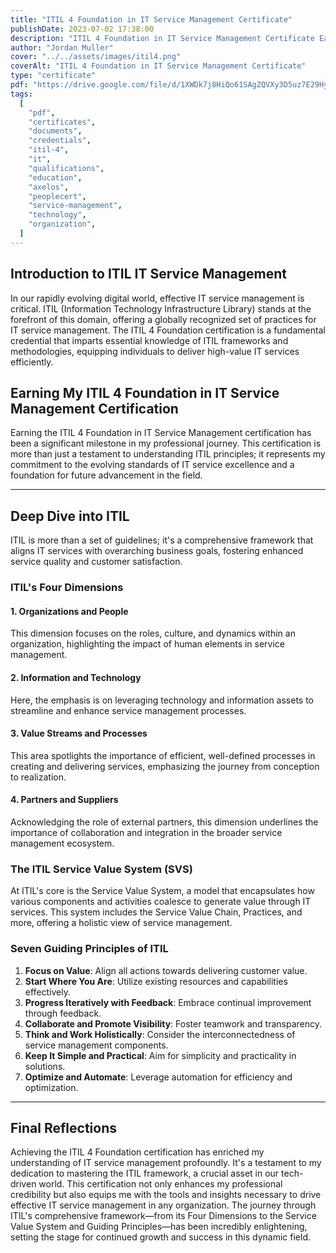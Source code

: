 ```yaml
---
title: "ITIL 4 Foundation in IT Service Management Certificate"
publishDate: 2023-07-02 17:38:00
description: "ITIL 4 Foundation in IT Service Management Certificate Earned from Axelos/PeopleCert in March 2023"
author: "Jordan Muller"
cover: "../../assets/images/itil4.png"
coverAlt: "ITIL 4 Foundation in IT Service Management Certificate"
type: "certificate"
pdf: "https://drive.google.com/file/d/1XWDk7j8HiQo61SAgZQVXy3D5uz7E29Hy/view?usp=sharing"
tags:
  [
    "pdf",
    "certificates",
    "documents",
    "credentials",
    "itil-4",
    "it",
    "qualifications",
    "education",
    "axelos",
    "peoplecert",
    "service-management",
    "technology",
    "organization",
  ]
---
```


## Introduction to ITIL IT Service Management

In our rapidly evolving digital world, effective IT service management is critical. ITIL (Information Technology Infrastructure Library) stands at the forefront of this domain, offering a globally recognized set of practices for IT service management. The ITIL 4 Foundation certification is a fundamental credential that imparts essential knowledge of ITIL frameworks and methodologies, equipping individuals to deliver high-value IT services efficiently.

## Earning My ITIL 4 Foundation in IT Service Management Certification

Earning the ITIL 4 Foundation in IT Service Management certification has been a significant milestone in my professional journey. This certification is more than just a testament to understanding ITIL principles; it represents my commitment to the evolving standards of IT service excellence and a foundation for future advancement in the field.

---

## Deep Dive into ITIL

ITIL is more than a set of guidelines; it's a comprehensive framework that aligns IT services with overarching business goals, fostering enhanced service quality and customer satisfaction.

### ITIL's Four Dimensions

#### 1. Organizations and People

This dimension focuses on the roles, culture, and dynamics within an organization, highlighting the impact of human elements in service management.

#### 2. Information and Technology

Here, the emphasis is on leveraging technology and information assets to streamline and enhance service management processes.

#### 3. Value Streams and Processes

This area spotlights the importance of efficient, well-defined processes in creating and delivering services, emphasizing the journey from conception to realization.

#### 4. Partners and Suppliers

Acknowledging the role of external partners, this dimension underlines the importance of collaboration and integration in the broader service management ecosystem.

### The ITIL Service Value System (SVS)

At ITIL's core is the Service Value System, a model that encapsulates how various components and activities coalesce to generate value through IT services. This system includes the Service Value Chain, Practices, and more, offering a holistic view of service management.

### Seven Guiding Principles of ITIL

1. **Focus on Value**: Align all actions towards delivering customer value.
2. **Start Where You Are**: Utilize existing resources and capabilities effectively.
3. **Progress Iteratively with Feedback**: Embrace continual improvement through feedback.
4. **Collaborate and Promote Visibility**: Foster teamwork and transparency.
5. **Think and Work Holistically**: Consider the interconnectedness of service management components.
6. **Keep It Simple and Practical**: Aim for simplicity and practicality in solutions.
7. **Optimize and Automate**: Leverage automation for efficiency and optimization.

---

## Final Reflections

Achieving the ITIL 4 Foundation certification has enriched my understanding of IT service management profoundly. It's a testament to my dedication to mastering the ITIL framework, a crucial asset in our tech-driven world. This certification not only enhances my professional credibility but also equips me with the tools and insights necessary to drive effective IT service management in any organization. The journey through ITIL's comprehensive framework—from its Four Dimensions to the Service Value System and Guiding Principles—has been incredibly enlightening, setting the stage for continued growth and success in this dynamic field.
